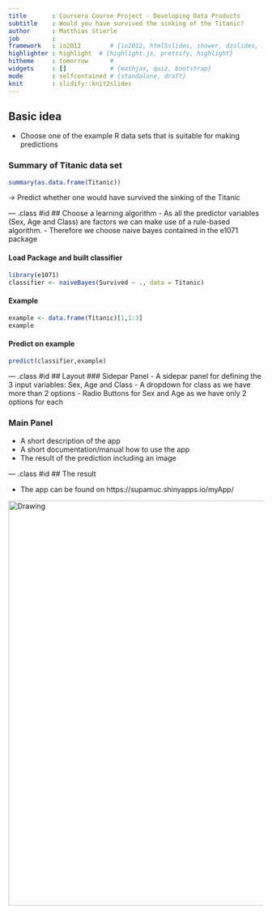 ```yaml
---
title       : Coursera Course Project - Developing Data Products
subtitle    : Would you have survived the sinking of the Titanic?
author      : Matthias Stierle
job         : 
framework   : io2012        # {io2012, html5slides, shower, dzslides, ...}
highlighter : highlight  # {highlight.js, prettify, highlight}
hitheme     : tomorrow      # 
widgets     : []            # {mathjax, quiz, bootstrap}
mode        : selfcontained # {standalone, draft}
knit        : slidify::knit2slides
---  
```

<style>
.title-slide {
  background-color: #EDE0CF; /* #EDE0CF; ; #CA9F9D*/
}

.title-slide hgroup > h1{
 font-family: 'Oswald', 'Helvetica', sanserif; 
}

.title-slide hgroup > h1, 
.title-slide hgroup > h2 {
  color: #535E43 ;  /* ; #EF5150*/
}
</style>
## Basic idea

- Choose one of the example R data sets that is suitable for making predictions

### Summary of Titanic data set

```r
summary(as.data.frame(Titanic))
```
&#8594; Predict whether one would have survived the sinking of the Titanic

--- .class #id 
## Choose a learning algorithm
- As all the predictor variables (Sex, Age and Class) are factors we can make use of a rule-based algorithm.
- Therefore we choose naive bayes contained in the e1071 package

#### Load Package and built classifier
```r
library(e1071)
classifier <- naiveBayes(Survived ~ ., data = Titanic)
```
#### Example
```r
example <- data.frame(Titanic)[1,1:3]
example
```
#### Predict on example
```r
predict(classifier,example)
```


--- .class #id 
## Layout
### Sidepar Panel
- A sidepar panel for defining the 3 input variables: Sex, Age and Class
- A dropdown for class as we have more than 2 options
- Radio Buttons for Sex and Age as we have only 2 options for each

### Main Panel
- A short description of the app
- A short documentation/manual how to use the app
- The result of the prediction including an image

--- .class #id 
## The result

- The app can be found on https://supamuc.shinyapps.io/myApp/

<img src="shark_screenshot.png" align ="center" alt="Drawing" style="width: 800px;"/>
